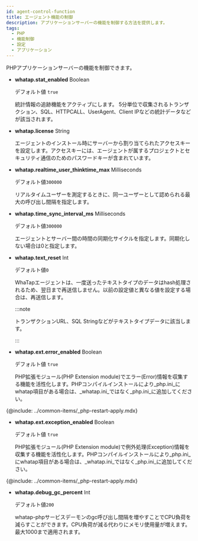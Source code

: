 ```yaml
---
id: agent-control-function
title: エージェント機能の制御
description: アプリケーションサーバーの機能を制御する方法を提供します。
tags:
  - PHP
  - 機能制御
  - 設定
  - アプリケーション
---
```


PHPアプリケーションサーバーの機能を制御できます。

-   **whatap.stat_enabled** <span class='type'>Boolean</span>

    デフォルト値 `true`

    統計情報の追跡機能をアクティブにします。 5分単位で収集されるトランザクション、SQL、HTTPCALL、UserAgent、Client IPなどの統計データなどが該当されます。

-   **whatap.license** <span class='type'>String</span>

    エージェントのインストール時にサーバーから割り当てられたアクセスキーを設定します。アクセスキーには、エージェントが属するプロジェクトとセキュリティ通信のためのパスワードキーが含まれています。

-   **whatap.realtime_user_thinktime_max** <span class='type'>Milliseconds</span>

    デフォルト値`300000`

    リアルタイムユーザーを測定するときに、同一ユーザーとして認められる最大の呼び出し間隔を指定します。

-   **whatap.time_sync_interval_ms** <span class='type'>Milliseconds</span>

    デフォルト値`300000`

    エージェントとサーバー間の時間の同期化サイクルを指定します。同期化しない場合は0と指定します。

-   **whatap.text_reset** <span class='type'>Int</span>

    デフォルト値`0`

    WhaTapエージェントは、一度送ったテキストタイプのデータはhash処理されるため、翌日まで再送信しません。以前の設定値と異なる値を設定する場合は、再送信します。

    :::note

    トランザクションURL、SQL Stringなどがテキストタイプデータに該当します。

    :::

-   **whatap.ext.error_enabled** <span class='type'>Boolean</span>

    デフォルト値 `true`

    PHP拡張モジュール(PHP Extension module)でエラー(Error)情報を収集する機能を活性化します。PHPコンパイルインストールにより_php.ini_にwhatap項目がある場合は、_whatap.ini_ではなく_php.ini_に追加してください。

{@include: ../common-items/_php-restart-apply.mdx}

-   **whatap.ext.exception_enabled** <span class='type'>Boolean</span>

    デフォルト値 `true`

    PHP拡張モジュール(PHP Extension module)で例外処理(Exception)情報を収集する機能を活性化します。PHPコンパイルインストールにより_php.ini_にwhatap項目がある場合は、_whatap.ini_ではなく_php.ini_に追加してください。

{@include: ../common-items/_php-restart-apply.mdx}

-   **whatap.debug_gc_percent** <span class='type'>Int</span>

    デフォルト値`200`

    whatap-phpサービスデーモンのgc呼び出し間隔を増やすことでCPU負荷を減らすことができます。CPU負荷が減る代わりにメモリ使用量が増えます。最大1000まで適用されます。
